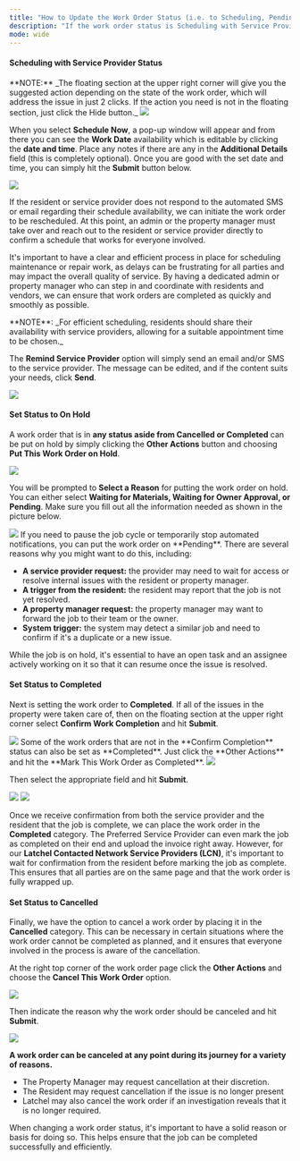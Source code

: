 ---
title: "How to Update the Work Order Status (i.e. to Scheduling, Pending, Completed, Canceled) - (New Experience)"
description: "If the work order status is Scheduling with Service Provider, then you will have the option to **Schedule Now** or **Remind Service Provider**."
mode: wide
---

#### **Scheduling with Service Provider Status**

<Info>
  **NOTE:** _The floating section at the upper right corner will give you the suggested action depending on the state of the work order, which will address the issue in just 2 clicks. If the action you need is not in the floating section, just click the Hide button._
</Info>

<Frame>
  <img src="/images/rtaImage-482.jpg"/>
</Frame>

When you select **Schedule Now**, a pop-up window will appear and from there you can see the **Work Date** availability which is editable by clicking the **date and time**. Place any notes if there are any in the **Additional Details** field (this is completely optional). Once you are good with the set date and time, you can simply hit the **Submit** button below.


<Frame>
  <img src="/images/rtaImage-483.jpg"/>
</Frame>

If the resident or service provider does not respond to the automated SMS or email regarding their schedule availability, we can initiate the work order to be rescheduled. At this point, an admin or the property manager must take over and reach out to the resident or service provider directly to confirm a schedule that works for everyone involved.

It's important to have a clear and efficient process in place for scheduling maintenance or repair work, as delays can be frustrating for all parties and may impact the overall quality of service. By having a dedicated admin or property manager who can step in and coordinate with residents and vendors, we can ensure that work orders are completed as quickly and smoothly as possible.

<Info>
  **NOTE**: _For efficient scheduling, residents should share their availability with service providers, allowing for a suitable appointment time to be chosen._
</Info>

The **Remind Service Provider** option will simply send an email and/or SMS to the service provider. The message can be edited, and if the content suits your needs, click **Send**.


<Frame>
  <img src="/images/rtaImage-484.jpg"/>
</Frame>

#### **Set Status to On Hold**

A work order that is in **any status aside from Cancelled or Completed** can be put on hold by simply clicking the **Other Actions** button and choosing **Put This Work Order on Hold**.


<Frame>
  <img src="/images/rtaImage-485.jpg"/>
</Frame>

You will be prompted to **Select a Reason** for putting the work order on hold. You can either select **Waiting for Materials, Waiting for Owner Approval, or Pending**. Make sure you fill out all the information needed as shown in the picture below.


<Frame>
  <img src="/images/rtaImage-486.jpg"/>
</Frame>
If you need to pause the job cycle or temporarily stop automated notifications, you can put the work order on **Pending**. There are several reasons why you might want to do this, including:

* **A service provider request:** the provider may need to wait for access or resolve internal issues with the resident or property manager.
* **A trigger from the resident:** the resident may report that the job is not yet resolved.
* **A property manager request:** the property manager may want to forward the job to their team or the owner.
* **System trigger:** the system may detect a similar job and need to confirm if it's a duplicate or a new issue.

While the job is on hold, it's essential to have an open task and an assignee actively working on it so that it can resume once the issue is resolved.

#### **Set Status to Completed**

Next is setting the work order to **Completed**. If all of the issues in the property were taken care of, then on the floating section at the upper right corner select **Confirm Work Completion** and hit **Submit**.


<Frame>
  <img src="/images/rtaImage-487.jpg"/>
</Frame>
Some of the work orders that are not in the **Confirm Completion** status can also be set as **Completed**. Just click the **Other Actions** and hit the **Mark This Work Order as Completed**.


<Frame>
  <img src="/images/rtaImage-488.jpg"/>
</Frame>

Then select the appropriate field and hit **Submit**.

<Frame>
  <img src="/images/rtaImage-489.jpg"/>
</Frame>
<Frame>
  <img src="/images/rtaImage-490.jpg"/>
</Frame>

Once we receive confirmation from both the service provider and the resident that the job is complete, we can place the work order in the **Completed** category. The Preferred Service Provider can even mark the job as completed on their end and upload the invoice right away. However, for our **Latchel Contacted Network Service Providers (LCN)**, it's important to wait for confirmation from the resident before marking the job as complete. This ensures that all parties are on the same page and that the work order is fully wrapped up.


#### **Set Status to Cancelled**

Finally, we have the option to cancel a work order by placing it in the **Cancelled** category. This can be necessary in certain situations where the work order cannot be completed as planned, and it ensures that everyone involved in the process is aware of the cancellation.

At the right top corner of the work order page click the **Other Actions** and choose the **Cancel This Work Order** option.


<Frame>
  <img src="/images/rtaImage-491.jpg"/>
</Frame>

Then indicate the reason why the work order should be canceled and hit **Submit**.


<Frame>
  <img src="/images/rtaImage-492.jpg"/>
</Frame>

**A work order can be canceled at any point during its journey for a variety of reasons.**

* The Property Manager may request cancellation at their discretion.
* The Resident may request cancellation if the issue is no longer present
* Latchel may also cancel the work order if an investigation reveals that it is no longer required.

When changing a work order status, it's important to have a solid reason or basis for doing so. This helps ensure that the job can be completed successfully and efficiently.
